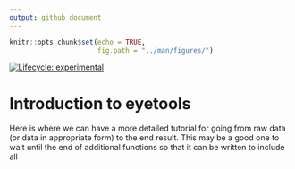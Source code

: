 ```yaml
---
output: github_document
---
```



```r
knitr::opts_chunk$set(echo = TRUE,
                      fig.path = "../man/figures/")

```

<!-- badges: start -->
[![Lifecycle: experimental](https://img.shields.io/badge/lifecycle-experimental-orange.svg)](https://lifecycle.r-lib.org/articles/stages.html#experimental)
<!-- badges: end -->


# **Introduction to eyetools**

Here is where we can have a more detailed tutorial for going from raw data (or data in appropriate form) to the end result. This may be a good one to wait until the end of additional functions so that it can be written to include all
